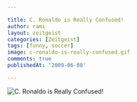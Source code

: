 ```yaml
---

title: C. Ronaldo is Really Confused!
author: rami
layout: zeitgeist 
categories: [Zeitgeist]
tags: [funny, soccer]
image: c-ronaldo-is-really-confused.gif
comments: true
publishedAt: '2009-06-08'

---
```



![C. Ronaldo is Really Confused!](/assets/images/content/zeitgeist/c-ronaldo-is-really-confused.gif)
